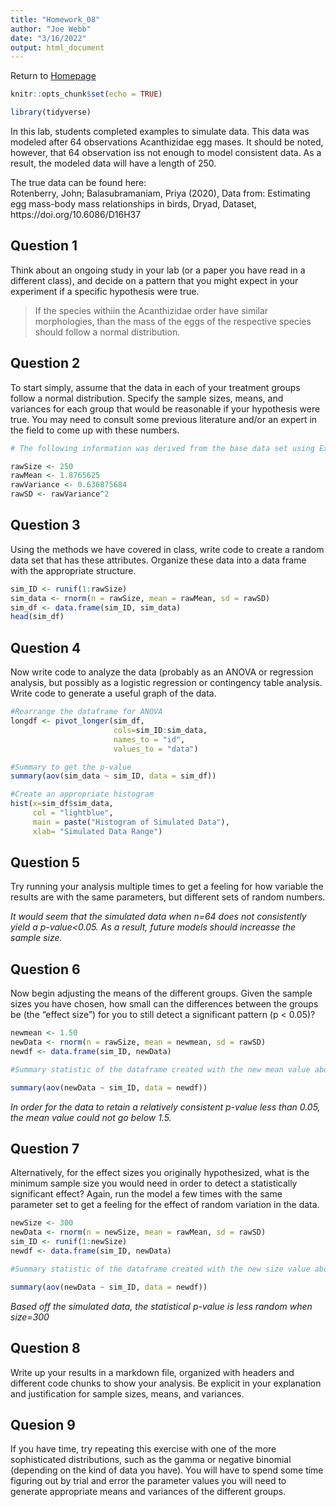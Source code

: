 ```yaml
---
title: "Homework_08"
author: "Joe Webb"
date: "3/16/2022"
output: html_document
---
```

Return to [Homepage](index.html)
```r
knitr::opts_chunk$set(echo = TRUE)

library(tidyverse)

```

In this lab, students completed examples to simulate data. This data was modeled after 64 observations Acanthizidae egg mases. It should be noted, however, that 64 observation iss not enough to model consistent data. As a result, the modeled data will have a length of 250.

The true data can be found here:  
Rotenberry, John; Balasubramaniam, Priya (2020), Data from: Estimating egg mass-body mass relationships in birds, Dryad, Dataset, https://doi.org/10.6086/D16H37

## Question 1
Think about an ongoing study in your lab (or a paper you have read in a different class), and decide on a pattern that you might expect in your experiment if a specific hypothesis were true.

> If the species withiin the Acanthizidae order have similar morphologies, than the mass of the eggs of the respective species should follow a normal distribution.

## Question 2
To start simply, assume that the data in each of your treatment groups follow a normal distribution. Specify the sample sizes, means, and variances for each group that would be reasonable if your hypothesis were true. You may need to consult some previous literature and/or an expert in the field to come up with these numbers.

```r
# The following information was derived from the base data set using Excel's function commands: =AVERAGE(), =VARPA()

rawSize <- 250
rawMean <- 1.8765625
rawVariance <- 0.636875684
rawSD <- rawVariance^2
```

## Question 3
Using the methods we have covered in class, write code to create a random data set that has these attributes. Organize these data into a data frame with the appropriate structure.
```r
sim_ID <- runif(1:rawSize)
sim_data <- rnorm(n = rawSize, mean = rawMean, sd = rawSD)
sim_df <- data.frame(sim_ID, sim_data)
head(sim_df)
```

## Question 4
Now write code to analyze the data (probably as an ANOVA or regression analysis, but possibly as a logistic regression or contingency table analysis. Write code to generate a useful graph of the data.
```r
#Rearrange the dataframe for ANOVA
longdf <- pivot_longer(sim_df, 
                       cols=sim_ID:sim_data,
                       names_to = "id",
                       values_to = "data")

#Summary to get the p-value
summary(aov(sim_data ~ sim_ID, data = sim_df))

#Create an appropriate histogram
hist(x=sim_df$sim_data,
     col = "lightblue",
     main = paste("Histogram of Simulated Data"),
     xlab= "Simulated Data Range")
```

## Question 5
Try running your analysis multiple times to get a feeling for how variable the results are with the same parameters, but different sets of random numbers.

*It would seem that the simulated data when n=64 does not consistently yield a p-value<0.05. As a result, future models should increasse the sample size. *


## Question 6
Now begin adjusting the means of the different groups. Given the sample sizes you have chosen, how small can the differences between the groups be (the “effect size”) for you to still detect a significant pattern (p < 0.05)?
``` r
newmean <- 1.50
newData <- rnorm(n = rawSize, mean = newmean, sd = rawSD)
newdf <- data.frame(sim_ID, newData)

#Summary statistic of the dataframe created with the new mean value above, using the same contingent varaibles of the previous data table. 

summary(aov(newData ~ sim_ID, data = newdf))

```

*In order for the data to retain a relatively consistent p-value less than 0.05, the mean value could not go below 1.5.*

## Question 7
Alternatively, for the effect sizes you originally hypothesized, what is the minimum sample size you would need in order to detect a statistically significant effect? Again, run the model a few times with the same parameter set to get a feeling for the effect of random variation in the data.
``` r
newSize <- 300
newData <- rnorm(n = newSize, mean = rawMean, sd = rawSD)
sim_ID <- runif(1:newSize)
newdf <- data.frame(sim_ID, newData)

#Summary statistic of the dataframe created with the new size value above, using the same contingent varaibles of the previous data table. 

summary(aov(newData ~ sim_ID, data = newdf))
```

*Based off the simulated data, the statistical p-value is less random when size=300*

## Question 8
Write up your results in a markdown file, organized with headers and different code chunks to show your analysis. Be explicit in your explanation and justification for sample sizes, means, and variances.

## Quesion 9
If you have time, try repeating this exercise with one of the more sophisticated distributions, such as the gamma or negative binomial (depending on the kind of data you have). You will have to spend some time figuring out by trial and error the parameter values you will need to generate appropriate means and variances of the different groups.


